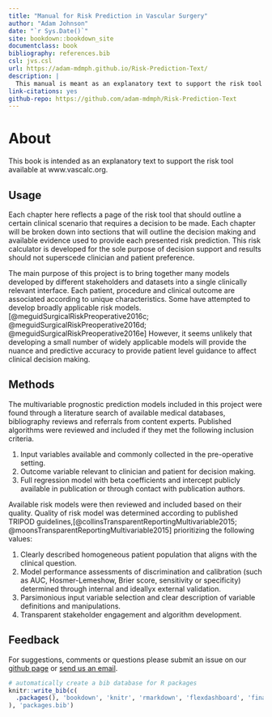```yaml
---
title: "Manual for Risk Prediction in Vascular Surgery"
author: "Adam Johnson"
date: "`r Sys.Date()`"
site: bookdown::bookdown_site
documentclass: book
bibliography: references.bib
csl: jvs.csl
url: https://adam-mdmph.github.io/Risk-Prediction-Text/
description: |
  This manual is meant as an explanatory text to support the risk tool available at www.vascalc.org.
link-citations: yes
github-repo: https://github.com/adam-mdmph/Risk-Prediction-Text
---
```


# About

This book is intended as an explanatory text to support the risk tool available at www.vascalc.org.

## Usage

Each chapter here reflects a page of the risk tool that should outline a certain clinical scenario that requires a decision to be made. Each chapter will be broken down into sections that will outline the decision making and available evidence used to provide each presented risk prediction. This risk calculator is developed for the sole purpose of decision support and results should not superscede clinician and patient preference.

The main purpose of this project is to bring together many models developed by different stakeholders and datasets into a single clinically relevant interface. Each patient, procedure and clinical outcome are associated according to unique characteristics. Some have attempted to develop broadly applicable risk models.[@meguidSurgicalRiskPreoperative2016c; @meguidSurgicalRiskPreoperative2016d; @meguidSurgicalRiskPreoperative2016e] However, it seems unlikely that developing a small number of widely applicable models will provide the nuance and predictive accuracy to provide patient level guidance to affect clinical decision making.

## Methods

The multivariable prognostic prediction models included in this project were found through a literature search of available medical databases, bibliography reviews and referrals from content experts. Published algorithms were reviewed and included if they met the following inclusion criteria.

1.  Input variables available and commonly collected in the pre-operative setting.
2.  Outcome variable relevant to clinician and patient for decision making.
3.  Full regression model with beta coefficients and intercept publicly available in publication or through contact with publication authors.

Available risk models were then reviewed and included based on their quality. Quality of risk model was determined according to published TRIPOD guidelines,[@collinsTransparentReportingMultivariable2015; @moonsTransparentReportingMultivariable2015] prioritizing the following values:

1.  Clearly described homogeneous patient population that aligns with the clinical question.
2.  Model performance assessments of discrimination and calibration (such as AUC, Hosmer-Lemeshow, Brier score, sensitivity or specificity) determined through internal and ideallyx external validation.
3.  Parsimonious input variable selection and clear description of variable definitions and manipulations.
4.  Transparent stakeholder engagement and algorithm development.

## Feedback

For suggestions, comments or questions please submit an issue on our [github page](https://github.com/adam-mdmph/vascalc/issues) or [send us an email](mailto:vascularcalculator@gmail.com).

```r
# automatically create a bib database for R packages
knitr::write_bib(c(
  .packages(), 'bookdown', 'knitr', 'rmarkdown', 'flexdashboard', 'finalfit'
), 'packages.bib')
```
